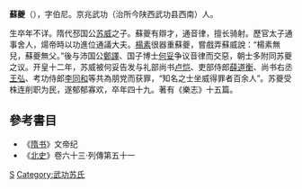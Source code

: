 '''蘇夔'''（{{bd|?||?||}}），字伯尼。京兆武功（治所今陕西武功县西南）人。

生卒年不详。隋代邳国公[[苏威|苏威]]之子。蘇夔有辯才，通音律，擅长骑射。歷官太子通事舍人，煬帝時以功進位通議大夫。[[楊素|楊素]]很器重蘇夔，嘗戲弄蘇威說：“楊素無兒，蘇夔無父。”後与沛国公[[鄭譯|鄭譯]]、国子博士[[何妥|何妥]]争议音律而交惡，朝士多附同苏夔之议。开皇十二年，苏威被何妥告发与礼部尚书[[卢恺|卢恺]]、吏部侍郎[[薛道衡|薛道衡]]、尚书右丞[[王弘_(隋朝)|王弘]]、考功侍郎[[李同和|李同和]]等共為朋党而获罪，“知名之士坐威得罪者百余人”。苏夔受株连削职为民，遂郁郁寡欢，卒年四十九。著有《樂志》十五篇。

==參考書目==
*《[[隋书|隋书]]》文帝纪
*《[[北史|北史]]》卷六十三‧列傳第五十一
[[Category:隋朝政治人物|S]]
[[Category:武功苏氏|Category:武功苏氏]]